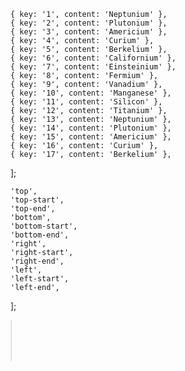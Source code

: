 


    { key: '1', content: 'Neptunium' },
    { key: '2', content: 'Plutonium' },
    { key: '3', content: 'Americium' },
    { key: '4', content: 'Curium' },
    { key: '5', content: 'Berkelium' },
    { key: '6', content: 'Californium' },
    { key: '7', content: 'Einsteinium' },
    { key: '8', content: 'Fermium' },
    { key: '9', content: 'Vanadium' },
    { key: '10', content: 'Manganese' },
    { key: '11', content: 'Silicon' },
    { key: '12', content: 'Titanium' },
    { key: '13', content: 'Neptunium' },
    { key: '14', content: 'Plutonium' },
    { key: '15', content: 'Americium' },
    { key: '16', content: 'Curium' },
    { key: '17', content: 'Berkelium' },
];

    'top',
    'top-start',
    'top-end',
    'bottom',
    'bottom-start',
    'bottom-end',
    'right',
    'right-start',
    'right-end',
    'left',
    'left-start',
    'left-end',
];

<Meta title='Components/Select' component={Select} id='Select' />

<!-- Canvas -->

<Story name='Select'>
    <Select
        block={boolean('block', false)}
        size={selectKnob('size', ['s', 'm', 'l', 'xl'], 's')}
        disabled={boolean('disabled', false)}
        error={text('error', '')}
        hint={text('hint', '')}
        options={options}
        multiple={boolean('multiple', false)}
        allowUnselect={boolean('allowUnselect', true)}
        closeOnSelect={boolean('closeOnSelect', true)}
        Arrow={boolean('Arrow', true) ? Arrow : () => null}
        circularNavigation={boolean('circularNavigation', false)}
        nativeSelect={boolean('nativeSelect', false)}
        placeholder={text('placeholder', 'Выберите элемент')}
        label={text('label', 'Элемент')}
        labelView={selectKnob('labelView', ['inner', 'outer'], 'inner')}
        visibleOptions={number('visibleOptions', 5)}
        defaultOpen={boolean('defaultOpen', false)}
        popoverPosition={selectKnob('popoverPosition', POSITION_OPTIONS, 'bottom-start')}
        optionsListWidth={selectKnob('optionsListWidth', ['field', 'content'], 'field')}
    />
</Story>

<Story name='SelectMobile'>
    <SelectMobile
        block={boolean('block', false)}
        size={selectKnob('size', ['s', 'm', 'l', 'xl'], 's')}
        disabled={boolean('disabled', false)}
        error={text('error', '')}
        hint={text('hint', '')}
        options={options}
        multiple={boolean('multiple', false)}
        allowUnselect={boolean('allowUnselect', true)}
        closeOnSelect={boolean('closeOnSelect', true)}
        Arrow={boolean('Arrow', true) ? Arrow : () => null}
        circularNavigation={boolean('circularNavigation', false)}
        placeholder={text('placeholder', 'Выберите элемент')}
        label={text('label', 'Элемент')}
        labelView={selectKnob('labelView', ['inner', 'outer'], 'inner')}
        defaultOpen={boolean('defaultOpen', false)}
        swipeable={boolean('swipeable', true)}
    />
</Story>

<Story name='SelectResponsive'>
    <SelectResponsive
        block={boolean('block', false)}
        size={selectKnob('size', ['s', 'm', 'l', 'xl'], 's')}
        disabled={boolean('disabled', false)}
        error={text('error', '')}
        hint={text('hint', '')}
        options={options}
        multiple={boolean('multiple', false)}
        allowUnselect={boolean('allowUnselect', true)}
        closeOnSelect={boolean('closeOnSelect', true)}
        Arrow={boolean('Arrow', true) ? Arrow : () => null}
        circularNavigation={boolean('circularNavigation', false)}
        nativeSelect={boolean('nativeSelect', false)}
        placeholder={text('placeholder', 'Выберите элемент')}
        label={text('label', 'Элемент')}
        labelView={selectKnob('labelView', ['inner', 'outer'], 'inner')}
        visibleOptions={number('visibleOptions', 5)}
        defaultOpen={boolean('defaultOpen', false)}
        popoverPosition={selectKnob('popoverPosition', POSITION_OPTIONS, 'bottom-start')}
        optionsListWidth={selectKnob('optionsListWidth', ['field', 'content'], 'field')}
    />
</Story>

<Story name='SelectModalMobile'>
    <SelectModalMobile
        block={boolean('block', false)}
        size={selectKnob('size', ['s', 'm', 'l', 'xl'], 's')}
        disabled={boolean('disabled', false)}
        error={text('error', '')}
        hint={text('hint', '')}
        options={options}
        multiple={boolean('multiple', true)}
        allowUnselect={boolean('allowUnselect', true)}
        closeOnSelect={boolean('closeOnSelect', true)}
        Arrow={boolean('Arrow', true) ? Arrow : () => null}
        circularNavigation={boolean('circularNavigation', false)}
        placeholder={text('placeholder', 'Выберите элемент')}
        label={text('label', 'Элемент')}
        labelView={selectKnob('labelView', ['inner', 'outer'], 'inner')}
        defaultOpen={boolean('defaultOpen', false)}
    />
</Story>

<!-- Docs -->

<ComponentHeader
    name='Select'
    version={version}
    package='@alfalab/core-components/select'
    design='https://www.figma.com/file/cdNnkh2QdxuvYLrBm4cubM/Web-%3A%3A-Core-Default-Components?node-id=184%3A19405'
    children='Поле ввода с выпадающим списком.'
/>

<Tabs description={<Description />} changelog={<Changelog />} development={<Development />} />
